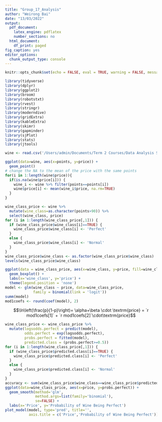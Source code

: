 ```yaml
---
title: "Group_17_Analysis"
author: "Weirong Bai"
date: "13/03/2022"
output: 
  pdf_document:
    latex_engine: pdflatex
    number_sections: no
  html_document:
    df_print: paged
fig_caption: yes
editor_options: 
  chunk_output_type: console
---
```


```r
knitr::opts_chunk$set(echo = FALSE, eval = TRUE, warning = FALSE, message = FALSE, comment = NA)
```

``` r
library(tidyverse)
library(dplyr)
library(ggplot2)
library(broom)
library(robotstxt)
library(rvest)
library(stringr)
library(moderndive)
library(gridExtra)
library(kableExtra)
library(skimr)
library(gapminder)
library(sjPlot)
library(stats)
library(jtools)
```

``` r
wine <- read.csv('/Users/admin/Documents/Term 2 Courses/Data Analysis Skills/Group Project 2/dataset17.csv')
```

```r
ggplot(data=wine, aes(x=points, y=price)) +
  geom_point()
# change the NA to the mean of the price with the same points
for(i in 1:length(wine$price)){
  if(is.na(wine$price[i])) {
    wine_i <- wine %>% filter(points==points[i])
    wine$price[i] <- mean(wine_i$price, na.rm=TRUE)
  }
}
```

```r
wine_class_price <- wine %>%
  mutate(wine_class=as.character(points>90)) %>%
  select(wine_class, price)
for (i in 1:length(wine_class_price[,1])) {
  if (wine_class_price$wine_class[i]==TRUE) {
    wine_class_price$wine_class[i] <- 'Perfect'
  }
  else {
    wine_class_price$wine_class[i] <- 'Normal'
  }
}
wine_class_price$wine_class <- as.factor(wine_class_price$wine_class)
levels(wine_class_price$wine_class)

ggplot(data = wine_class_price, aes(x=wine_class, y=price, fill=wine_class)) +
  geom_boxplot() +
  labs(x='wine_class', y='price') +
  theme(legend.position = 'none')
model <- glm(wine_class ~ price, data=wine_class_price,
             family = binomial(link = 'logit'))
summ(model)
mod1coefs <- round(coef(model), 2)
```

$$\ln\left(\frac{p}{1-p}\right)= \alpha+\beta \cdot \textrm{price} = `r mod1coefs[1]` + `r mod1coefs[2]`\cdot\textrm{price}$$

```r
wine_class_price <- wine_class_price %>%
  mutate(logsodds.perfect = predict(model),
         odds.perfect = exp(logsodds.perfect),
         probs.perfect = fitted(model),
         predicted.class = (probs.perfect>=0.5))
for (i in 1:length(wine_class_price[,1])) {
  if (wine_class_price$predicted.class[i]==TRUE) {
    wine_class_price$predicted.class[i] <- 'Perfect'
  }
  else {
    wine_class_price$predicted.class[i] <- 'Normal'
  }
}
accuracy <- sum(wine_class_price$wine_class==wine_class_price$predicted.class)/length(wine_class_price[,1])
ggplot(data=wine_class_price, aes(x=price, y=probs.perfect)) +
  geom_smooth(method='glm',
              method.args=list(family='binomial'),
              se=FALSE) +
  labs(x='Price', y='Probability of Wine Being Perfect')
plot_model(model, type='pred', title='',
           axis.title = c('Price','Probability of Wine Being Perfect'))
  
```

